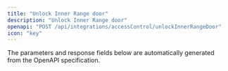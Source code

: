 ```yaml
---
title: "Unlock Inner Range door"
description: "Unlock Inner Range door"
openapi: "POST /api/integrations/accessControl/unlockInnerRangeDoor"
icon: "key"
---
```


<Note>
The parameters and response fields below are automatically generated from the OpenAPI specification.
</Note>
